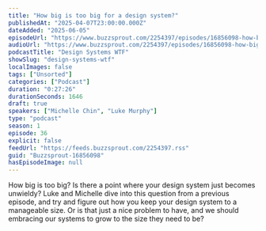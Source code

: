 ```yaml
---
title: "How big is too big for a design system?"
publishedAt: "2025-04-07T23:00:00.000Z"
dateAdded: "2025-06-05"
episodeUrl: "https://www.buzzsprout.com/2254397/episodes/16856098-how-big-is-too-big-for-a-design-system.mp3"
audioUrl: "https://www.buzzsprout.com/2254397/episodes/16856098-how-big-is-too-big-for-a-design-system.mp3"
podcastTitle: "Design Systems WTF"
showSlug: "design-systems-wtf"
localImages: false
tags: ["Unsorted"]
categories: ["Podcast"]
duration: "0:27:26"
durationSeconds: 1646
draft: true
speakers: ["Michelle Chin", "Luke Murphy"]
type: "podcast"
season: 1
episode: 36
explicit: false
feedUrl: "https://feeds.buzzsprout.com/2254397.rss"
guid: "Buzzsprout-16856098"
hasEpisodeImage: null
---
```

How big is too big? Is there a point where your design system just becomes unwieldy? Luke and Michelle dive into this question from a previous episode, and try and figure out how you keep your design system to a manageable size. Or is that just a nice problem to have, and we should embracing our systems to grow to the size they need to be?
